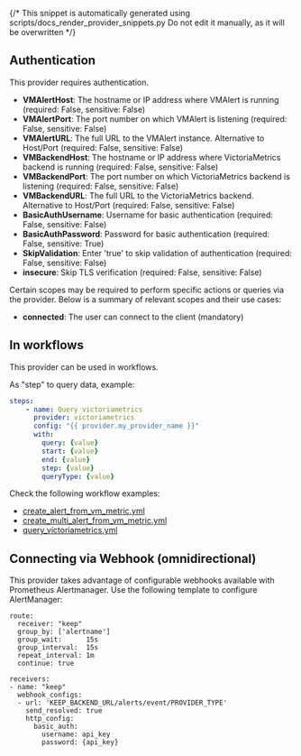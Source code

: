 {/* This snippet is automatically generated using scripts/docs_render_provider_snippets.py 
Do not edit it manually, as it will be overwritten */}

## Authentication
This provider requires authentication.
- **VMAlertHost**: The hostname or IP address where VMAlert is running (required: False, sensitive: False)
- **VMAlertPort**: The port number on which VMAlert is listening (required: False, sensitive: False)
- **VMAlertURL**: The full URL to the VMAlert instance. Alternative to Host/Port (required: False, sensitive: False)
- **VMBackendHost**: The hostname or IP address where VictoriaMetrics backend is running (required: False, sensitive: False)
- **VMBackendPort**: The port number on which VictoriaMetrics backend is listening (required: False, sensitive: False)
- **VMBackendURL**: The full URL to the VictoriaMetrics backend. Alternative to Host/Port (required: False, sensitive: False)
- **BasicAuthUsername**: Username for basic authentication (required: False, sensitive: False)
- **BasicAuthPassword**: Password for basic authentication (required: False, sensitive: True)
- **SkipValidation**: Enter 'true' to skip validation of authentication (required: False, sensitive: False)
- **insecure**: Skip TLS verification (required: False, sensitive: False)

Certain scopes may be required to perform specific actions or queries via the provider. Below is a summary of relevant scopes and their use cases:
- **connected**: The user can connect to the client (mandatory) 



## In workflows

This provider can be used in workflows.


As "step" to query data, example:
```yaml
steps:
    - name: Query victoriametrics
      provider: victoriametrics
      config: "{{ provider.my_provider_name }}"
      with:
        query: {value}  
        start: {value}  
        end: {value}  
        step: {value}  
        queryType: {value}  
```





Check the following workflow examples:
- [create_alert_from_vm_metric.yml](https://github.com/keephq/keep/blob/main/examples/workflows/create_alert_from_vm_metric.yml)
- [create_multi_alert_from_vm_metric.yml](https://github.com/keephq/keep/blob/main/examples/workflows/create_multi_alert_from_vm_metric.yml)
- [query_victoriametrics.yml](https://github.com/keephq/keep/blob/main/examples/workflows/query_victoriametrics.yml)

## Connecting via Webhook (omnidirectional)

This provider takes advantage of configurable webhooks available with Prometheus Alertmanager. Use the following template to configure AlertManager:

```
route:
  receiver: "keep"
  group_by: ['alertname']
  group_wait:      15s
  group_interval:  15s
  repeat_interval: 1m
  continue: true

receivers:
- name: "keep"
  webhook_configs:
  - url: 'KEEP_BACKEND_URL/alerts/event/PROVIDER_TYPE'
    send_resolved: true
    http_config:
      basic_auth:
        username: api_key
        password: {api_key}

```
